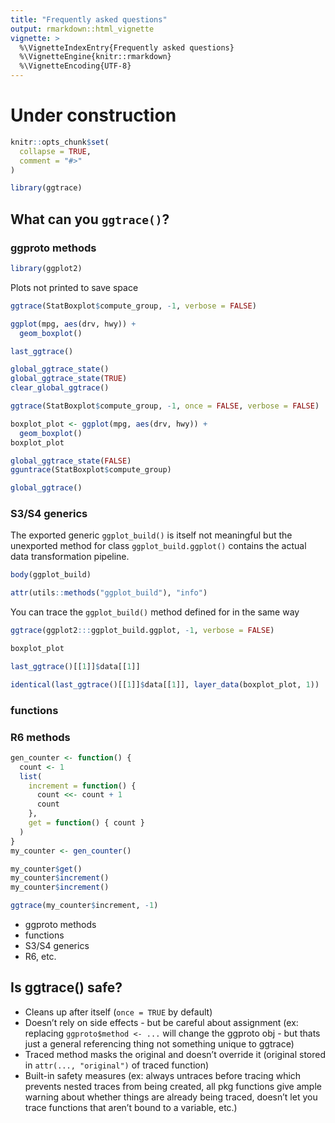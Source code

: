 ```yaml
---
title: "Frequently asked questions"
output: rmarkdown::html_vignette
vignette: >
  %\VignetteIndexEntry{Frequently asked questions}
  %\VignetteEngine{knitr::rmarkdown}
  %\VignetteEncoding{UTF-8}
---
```


# Under construction

```r
knitr::opts_chunk$set(
  collapse = TRUE,
  comment = "#>"
)
```

```r
library(ggtrace)
```

## What can you `ggtrace()`?

### ggproto methods

```r
library(ggplot2)
```

Plots not printed to save space

```r
ggtrace(StatBoxplot$compute_group, -1, verbose = FALSE)

ggplot(mpg, aes(drv, hwy)) +
  geom_boxplot()

last_ggtrace()
```

```r
global_ggtrace_state()
global_ggtrace_state(TRUE)
clear_global_ggtrace()

ggtrace(StatBoxplot$compute_group, -1, once = FALSE, verbose = FALSE)

boxplot_plot <- ggplot(mpg, aes(drv, hwy)) +
  geom_boxplot()
boxplot_plot

global_ggtrace_state(FALSE)
gguntrace(StatBoxplot$compute_group)

global_ggtrace()
```

### S3/S4 generics

The exported generic `ggplot_build()` is itself not meaningful but the unexported method for <ggplot> class `ggplot_build.ggplot()` contains the actual data transformation pipeline. 

```r
body(ggplot_build)

attr(utils::methods("ggplot_build"), "info")
```

You can trace the `ggplot_build()` method defined for <ggplot> in the same way

```r
ggtrace(ggplot2:::ggplot_build.ggplot, -1, verbose = FALSE)

boxplot_plot

last_ggtrace()[[1]]$data[[1]]

identical(last_ggtrace()[[1]]$data[[1]], layer_data(boxplot_plot, 1))
```


### functions

### R6 methods

```r
gen_counter <- function() {
  count <- 1
  list(
    increment = function() {
      count <<- count + 1
      count
    },
    get = function() { count }
  )
}
my_counter <- gen_counter()

my_counter$get()
my_counter$increment()
my_counter$increment()

ggtrace(my_counter$increment, -1)
```


- ggproto methods
- functions
- S3/S4 generics
- R6, etc.

## Is ggtrace() safe?

- Cleans up after itself (`once = TRUE` by default)
- Doesn't rely on side effects - but be careful about assignment (ex: replacing `ggproto$method <- ...` will change the ggproto obj - but thats just a general referencing thing not something unique to ggtrace)
- Traced method masks the original and doesn't override it (original stored in `attr(..., "original")` of traced function)
- Built-in safety measures (ex: always untraces before tracing which prevents nested traces from being created, all pkg functions give ample warning about whether things are already being traced, doesn't let you trace functions that aren't bound to a variable, etc.)
